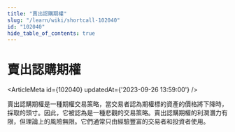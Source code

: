 ```yaml
---
title: "賣出認購期權"
slug: "/learn/wiki/shortcall-102040"
id: "102040"
hide_table_of_contents: true
---
```



# 賣出認購期權

<ArticleMeta id={102040} updatedAt={'2023-09-26 13:59:00'} />
<div className='border-solid border-b border-t-0 my-4 border-[var(--ifm-color-gray-300)]' />

賣出認購期權是一種期權交易策略，當交易者認為期權標的資產的價格將下降時，採取的頭寸。因此，它被認為是一種悲觀的交易策略。賣出認購期權的利潤潛力有限，但理論上的風險無限。它們通常只由經驗豐富的交易者和投資者使用。
